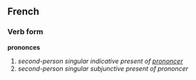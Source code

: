 ==French==
===Verb form===
'''prononces'''

# ''second-person singular indicative present of [[prononcer]]''
# ''second-person singular subjunctive present of prononcer''